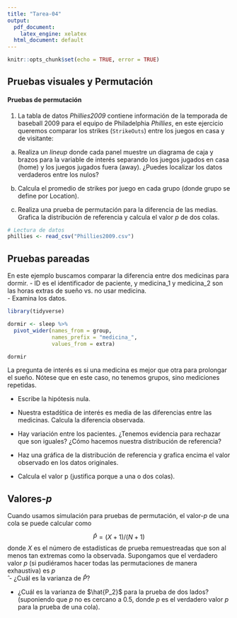 ```yaml
---
title: "Tarea-04"
output:
  pdf_document: 
    latex_engine: xelatex
  html_document: default
---
```


```r
knitr::opts_chunk$set(echo = TRUE, error = TRUE)
```

## Pruebas visuales y Permutación

#### Pruebas de permutación

1. La tabla de datos *Phillies2009* contiene información de la temporada de 
baseball 2009 para el equipo de Philadelphia *Phillies*, en este ejercicio
queremos comparar los strikes (`StrikeOuts`) entre los juegos en casa y de 
visitante:

a) Realiza un *lineup* donde cada panel muestre un diagrama de caja y brazos para 
la variable de interés separando los juegos jugados en casa (home) y los juegos 
jugados fuera (away). ¿Puedes localizar los datos verdaderos entre los nulos?

b) Calcula el promedio de strikes por juego en cada grupo (donde grupo se define 
por Location). 

c) Realiza una prueba de permutación para la diferencia de las medias. Grafica 
la distribución de referencia y calcula el valor *p* de dos colas.

```r
# Lectura de datos
phillies <- read_csv("Phillies2009.csv")
```

## Pruebas pareadas

En este ejemplo buscamos comparar la diferencia entre dos medicinas 
para dormir. 
  - ID es el identificador de paciente, y medicina_1 y medicina_2 son las
  horas extras de sueño vs. no usar medicina.  
  - Examina los datos.  


```r
library(tidyverse)

dormir <- sleep %>% 
  pivot_wider(names_from = group, 
              names_prefix = "medicina_",
              values_from = extra)

dormir
```

La pregunta de interés es si una medicina es mejor que otra para prolongar el 
sueño. Nótese que en este caso, no tenemos grupos, sino mediciones repetidas.

- Escribe la hipótesis nula.

- Nuestra estadśtica de interés es media de las diferencias entre las medicinas.
Calcula la diferencia observada.

- Hay variación entre los pacientes. ¿Tenemos evidencia para rechazar que son 
iguales? ¿Cómo hacemos nuestra distribución de referencia?

- Haz una gráfica de la distribución de referencia y grafica encima el valor 
observado en los datos originales.

- Calcula el valor p (justifica porque a una o dos colas).

## Valores-*p*

Cuando usamos simulación para pruebas de permutación, el valor-*p* de una cola
se puede calcular como 

$$\hat{P}=(X+1)/(N+1)$$
donde $X$ es el número de estadísticas de prueba remuestreadas que son al menos
tan extremas como la observada. Supongamos que el verdadero valor *p* (si 
pudiéramos hacer todas las permutaciones de manera exhaustiva) es $p$   
̂
- ¿Cuál es la varianza de $\hat{P}$?

- ¿Cuál es la varianza de $\hat{P_2}$ para la prueba de dos lados? (suponiendo
que $p$ no es cercano a $0.5$, donde $p$ es el verdadero valor *p* para la 
prueba de una cola).

